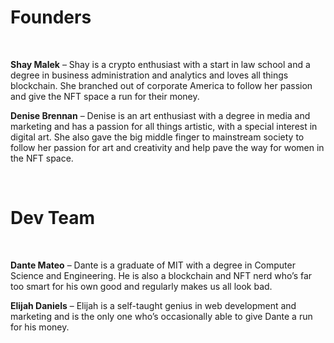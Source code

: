 
# Founders

<br />

<ImgSection img="bio1-small" smallImage>

**Shay Malek** – Shay is a crypto enthusiast with a start in law school and a degree in business administration and analytics and loves all things blockchain. She branched out of corporate America to follow her passion and give the NFT space a run for their money.

</ImgSection>

<ImgSection img="bio2-small" smallImage>

**Denise Brennan** – Denise is an art enthusiast with a degree in media and marketing and has a passion for all things artistic, with a special interest in digital art. She also gave the big middle finger to mainstream society to follow her passion for art and creativity and help pave the way for women in the NFT space.

</ImgSection>

<br />

# Dev Team

<br />

<ImgSection img="bio3-small" smallImage>

**Dante Mateo** – Dante is a graduate of MIT with a degree in Computer Science and Engineering. He is also a blockchain and NFT nerd who’s far too smart for his own good and regularly makes us all look bad.

</ImgSection>

<ImgSection img="" smallImage>

**Elijah Daniels** – Elijah is a self-taught genius in web development and marketing and is the only one who’s occasionally able to give Dante a run for his money.

</ImgSection>
